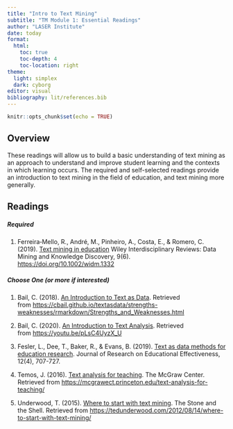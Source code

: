 ```yaml
---
title: "Intro to Text Mining"
subtitle: "TM Module 1: Essential Readings"
author: "LASER Institute"
date: today 
format:
  html:
    toc: true
    toc-depth: 4
    toc-location: right
theme:
  light: simplex
  dark: cyborg
editor: visual
bibliography: lit/references.bib
---
```


```r
knitr::opts_chunk$set(echo = TRUE)
```

## Overview

These readings will allow us to build a basic understanding of text
mining as an approach to understand and improve student learning and the
contexts in which learning occurs. The required and self-selected
readings provide an introduction to text mining in the field of
education, and text mining more generally.

## Readings

##### Required

1.  Ferreira‐Mello, R., André, M., Pinheiro, A., Costa, E., & Romero, C.
    (2019). [Text mining in
    education](https://github.com/laser-institute/essential-readings/blob/main/text%20mining/Text%20mining%20in%20education.pdf)
    Wiley Interdisciplinary Reviews: Data Mining and Knowledge
    Discovery, 9(6). <https://doi.org/10.1002/widm.1332>

##### Choose One (or more if interested)

1.  Bail, C. (2018). [An Introduction to Text as
    Data](https://cbail.github.io/textasdata/strengths-weaknesses/rmarkdown/Strengths_and_Weaknesses.html).
    Retrieved
    from <https://cbail.github.io/textasdata/strengths-weaknesses/rmarkdown/Strengths_and_Weaknesses.html>

2.  Bail, C. (2020). [An Introduction to Text
    Analysis](https://youtu.be/pLsC4UyzX_U). Retrieved
    from <https://youtu.be/pLsC4UyzX_U>

3.  Fesler, L., Dee, T., Baker, R., & Evans, B. (2019). [Text as data
    methods for education
    research](https://github.com/laser-institute/essential-readings/blob/main/text%20mining/Text%20as%20Data%20Methods%20for%20Education%20Research.pdf).
    Journal of Research on Educational Effectiveness, 12(4), 707-727.

4.  Temos, J. (2016). [Text analysis for
    teaching](https://mcgrawect.princeton.edu/text-analysis-for-teaching/).
    The McGraw Center. Retrieved
    from <https://mcgrawect.princeton.edu/text-analysis-for-teaching/>

5.  Underwood, T. (2015). [Where to start with text
    mining](https://tedunderwood.com/2012/08/14/where-to-start-with-text-mining/).
    The Stone and the Shell. Retrieved
    from <https://tedunderwood.com/2012/08/14/where-to-start-with-text-mining/>